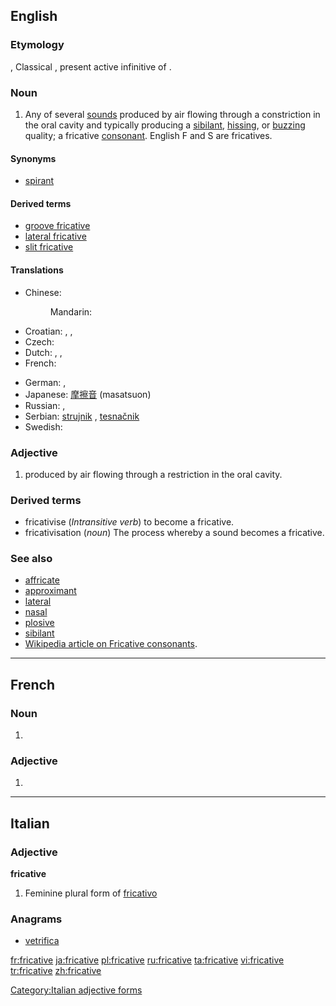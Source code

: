 ==English==

===Etymology===
{{etyl|NL.}} {{term|fricativus|lang=la}}, Classical {{etyl|la}} {{term|fricare|fricāre|lang=la}}, present active infinitive of {{term|frico|fricō|to rub|lang=la}}.

===Noun===
{{en-noun}}

# {{phonetics}} Any of several [[sound]]s produced by air flowing through a constriction in the oral cavity and typically producing a [[sibilant]], [[hissing]], or [[buzzing]] quality; a fricative [[consonant]]. English F and S are fricatives.

====Synonyms====
* [[spirant]]

====Derived terms====
* [[groove fricative]]
* [[lateral fricative]]
* [[slit fricative]]

====Translations====
{{trans-top|consonant}}
* Chinese:
*: Mandarin: {{t|cmn|擦音|tr=cāyīn|sc=Hani}}
* Croatian: {{t-|hr|frikativ|m}}, {{t-|hr|strujnik|m}}, {{t-|hr|tjesnačnik|m}}
* Czech: {{t-|cs|frikativa|f}}
* Dutch: {{t+|nl|fricatief|m}},  {{t|nl|sisklank|m}},  {{t+|nl|wrijfklank|m}}
* French: {{t+|fr|fricative|f}}
{{trans-mid}}
* German: {{t+|de|Frikativ|m}},  {{t+|de|Reibelaut|m}}
* Japanese: [[摩擦音]] (masatsuon)
* Russian: {{t+|ru|фрикативный|m|tr=frikativnyj}},  {{t|ru|щелевой|m|tr=ščelevój}}
* Serbian: [[strujnik]] {{m}}, [[tesnačnik]] {{m}}
* Swedish: {{t+|sv|frikativa|c}}
{{trans-bottom}}

===Adjective===
{{en-adj}}

# {{phonetics}} produced by air flowing through a restriction in the oral cavity.

===Derived terms===
* fricativise (''Intransitive verb'') to become a fricative.
* fricativisation (''noun'') The process whereby a sound becomes a fricative.

===See also===
* [[affricate]]
* [[approximant]]
* [[lateral]]
* [[nasal]]
* [[plosive]]
* [[sibilant]]
* [[w:fricative consonant|Wikipedia article on Fricative consonants]].

----

==French==

===Noun===
{{fr-noun|f}}

# {{l|en|fricative}}

===Adjective===
{{fr-adj-form|f}}

# {{feminine of|fricatif|lang=fr}}

----

==Italian==

===Adjective===
'''fricative''' {{f}}

# Feminine plural form of [[fricativo]]

===Anagrams===
* {{alphagram|acefiirtv}} [[vetrifica#Italian|vetrifica]]
[[Category:Italian adjective forms]]

[[fr:fricative]]
[[ja:fricative]]
[[pl:fricative]]
[[ru:fricative]]
[[ta:fricative]]
[[vi:fricative]]
[[tr:fricative]]
[[zh:fricative]]